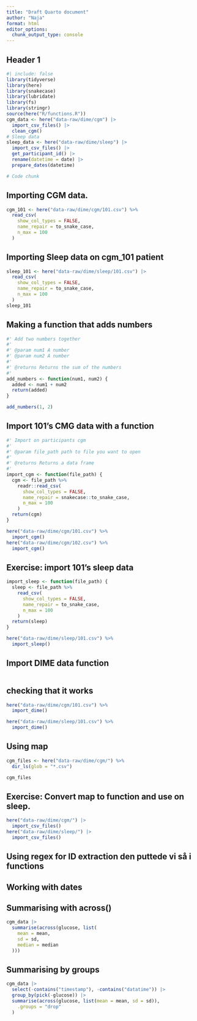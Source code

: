 ```yaml
---
title: "Draft Quarto document"
author: "Naja"
format: html
editor_options: 
  chunk_output_type: console
---
```


## Header 1

```r
#| include: false
library(tidyverse)
library(here)
library(snakecase)
library(lubridate)
library(fs)
library(stringr)
source(here("R/functions.R"))
cgm_data <- here("data-raw/dime/cgm") |>
  import_csv_files() |>
  clean_cgm()
# Sleep data
sleep_data <- here("data-raw/dime/sleep") |>
  import_csv_files() |>
  get_participant_id() |>
  rename(datetime = date) |>
  prepare_dates(datetime)
```

```r
# Code chunk
```

## Importing CGM data. 
```r
cgm_101 <- here("data-raw/dime/cgm/101.csv") %>%
  read_csv(
    show_col_types = FALSE,
    name_repair = to_snake_case,
    n_max = 100
  )
```

## Importing Sleep data on cgm_101 patient

```r
sleep_101 <- here("data-raw/dime/sleep/101.csv") |>
  read_csv(
    show_col_types = FALSE,
    name_repair = to_snake_case,
    n_max = 100
  )
sleep_101
```

## Making a function that adds numbers

```r
#' Add two numbers together
#'
#' @param num1 A number
#' @param num2 A number
#'
#' @returns Returns the sum of the numbers
#'
add_numbers <- function(num1, num2) {
  added <- num1 + num2
  return(added)
}

add_numbers(1, 2)
```


## Import 101's CMG data with a function

```r
#' Import on participants cgm
#'
#' @param file_path path to file you want to open
#'
#' @returns Returns a data frame
#'
import_cgm <- function(file_path) {
  cgm <- file_path %>%
    readr::read_csv(
      show_col_types = FALSE,
      name_repair = snakecase::to_snake_case,
      n_max = 100
    )
  return(cgm)
}

here("data-raw/dime/cgm/101.csv") %>%
  import_cgm()
here("data-raw/dime/cgm/102.csv") %>%
  import_cgm()
```

## Exercise: import 101's sleep data

```r
import_sleep <- function(file_path) {
  sleep <- file_path %>%
    read_csv(
      show_col_types = FALSE,
      name_repair = to_snake_case,
      n_max = 100
    )
  return(sleep)
}

here("data-raw/dime/sleep/101.csv") %>%
  import_sleep()
```

## Import DIME data function
```r
```
## checking that it works
```r
here("data-raw/dime/cgm/101.csv") %>%
  import_dime()

here("data-raw/dime/sleep/101.csv") %>%
  import_dime()
```


## Using map
```r
cgm_files <- here("data-raw/dime/cgm/") %>%
  dir_ls(glob = "*.csv")

cgm_files
```

## Exercise: Convert map to function and use on sleep.

```r
here("data-raw/dime/cgm/") |>
  import_csv_files()
here("data-raw/dime/sleep/") |>
  import_csv_files()
```

## Using regex for ID extraction den puttede vi så i functions

## Working with dates

## Summarising with across()
```r
cgm_data |>
  summarise(across(glucose, list(
    mean = mean,
    sd = sd,
    median = median
  )))
```

## Summarising by groups
```r
cgm_data |>
  select(-contains("timestamp"), -contains("datatime")) |>
  group_by(pick(-glucose)) |>
  summarise(across(glucose, list(mean = mean, sd = sd)),
    .groups = "drop"
  )
```
